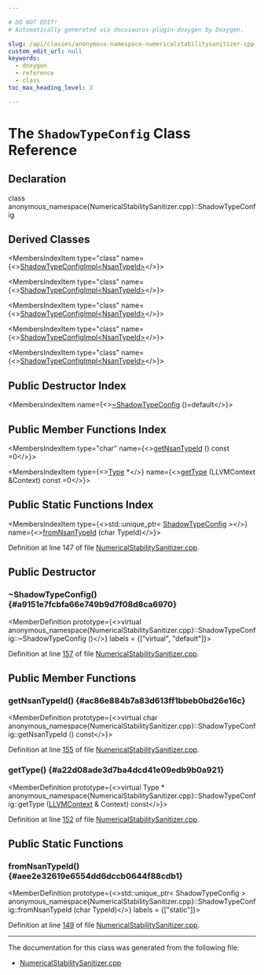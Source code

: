 ```yaml
---

# DO NOT EDIT!
# Automatically generated via docusaurus-plugin-doxygen by Doxygen.

slug: /api/classes/anonymous-namespace-numericalstabilitysanitizer-cpp-/shadowtypeconfig
custom_edit_url: null
keywords:
  - doxygen
  - reference
  - class
toc_max_heading_level: 3

---
```





# The `ShadowTypeConfig` Class Reference

<DoxygenPage pluginConfig={pluginConfig}>



## Declaration

<CodeBlock>class anonymous_namespace{NumericalStabilitySanitizer.cpp}::ShadowTypeConfig</CodeBlock>

## Derived Classes

<MembersIndex>

<MembersIndexItem
  type="class"
  name={<><a href="/docs/api/classes/anonymous-namespace-numericalstabilitysanitizer-cpp-/shadowtypeconfigimpl">ShadowTypeConfigImpl&lt;NsanTypeId&gt;</a></>}>
</MembersIndexItem>

<MembersIndexItem
  type="class"
  name={<><a href="/docs/api/classes/anonymous-namespace-numericalstabilitysanitizer-cpp-/shadowtypeconfigimpl">ShadowTypeConfigImpl&lt;NsanTypeId&gt;</a></>}>
</MembersIndexItem>

<MembersIndexItem
  type="class"
  name={<><a href="/docs/api/classes/anonymous-namespace-numericalstabilitysanitizer-cpp-/shadowtypeconfigimpl">ShadowTypeConfigImpl&lt;NsanTypeId&gt;</a></>}>
</MembersIndexItem>

<MembersIndexItem
  type="class"
  name={<><a href="/docs/api/classes/anonymous-namespace-numericalstabilitysanitizer-cpp-/shadowtypeconfigimpl">ShadowTypeConfigImpl&lt;NsanTypeId&gt;</a></>}>
</MembersIndexItem>

<MembersIndexItem
  type="class"
  name={<><a href="/docs/api/classes/anonymous-namespace-numericalstabilitysanitizer-cpp-/shadowtypeconfigimpl">ShadowTypeConfigImpl&lt;NsanTypeId&gt;</a></>}>
</MembersIndexItem>

</MembersIndex>

## Public Destructor Index

<MembersIndex>

<MembersIndexItem
  name={<><a href="#a9151e7fcbfa66e749b9d7f08d8ca6970">~ShadowTypeConfig</a> ()=default</>}>
</MembersIndexItem>

</MembersIndex>

## Public Member Functions Index

<MembersIndex>

<MembersIndexItem
  type="char"
  name={<><a href="#ac86e884b7a83d613ff1bbeb0bd26e16c">getNsanTypeId</a> () const =0</>}>
</MembersIndexItem>

<MembersIndexItem
  type={<><a href="/docs/api/classes/llvm/type">Type</a> &#42;</>}
  name={<><a href="#a22d08ade3d7ba4dcd41e09edb9b0a921">getType</a> (LLVMContext &amp;Context) const =0</>}>
</MembersIndexItem>

</MembersIndex>

## Public Static Functions Index

<MembersIndex>

<MembersIndexItem
  type={<>std::unique&#95;ptr&lt; <a href="/docs/api/classes/anonymous-namespace-numericalstabilitysanitizer-cpp-/shadowtypeconfig">ShadowTypeConfig</a> &gt;</>}
  name={<><a href="#aee2e32619e6554dd6dccb0644f88cdb1">fromNsanTypeId</a> (char TypeId)</>}>
</MembersIndexItem>

</MembersIndex>


Definition at line 147 of file <a href="/docs/api/files/lib/lib/transforms/lib/transforms/instrumentation/numericalstabilitysanitizer-cpp">NumericalStabilitySanitizer.cpp</a>.

<SectionDefinition>

## Public Destructor

### ~ShadowTypeConfig() {#a9151e7fcbfa66e749b9d7f08d8ca6970}

<MemberDefinition
  prototype={<>virtual anonymous&#95;namespace&#123;NumericalStabilitySanitizer.cpp&#125;::ShadowTypeConfig::~ShadowTypeConfig ()</>}
  labels = {["virtual", "default"]}>

Definition at line <a href="/docs/api/files/lib/lib/transforms/lib/transforms/instrumentation/numericalstabilitysanitizer-cpp/#l00157">157</a> of file <a href="/docs/api/files/lib/lib/transforms/lib/transforms/instrumentation/numericalstabilitysanitizer-cpp">NumericalStabilitySanitizer.cpp</a>.
</MemberDefinition>

</SectionDefinition>

<SectionDefinition>

## Public Member Functions

### getNsanTypeId() {#ac86e884b7a83d613ff1bbeb0bd26e16c}

<MemberDefinition
  prototype={<>virtual char anonymous&#95;namespace&#123;NumericalStabilitySanitizer.cpp&#125;::ShadowTypeConfig::getNsanTypeId () const</>}>

Definition at line <a href="/docs/api/files/lib/lib/transforms/lib/transforms/instrumentation/numericalstabilitysanitizer-cpp/#l00155">155</a> of file <a href="/docs/api/files/lib/lib/transforms/lib/transforms/instrumentation/numericalstabilitysanitizer-cpp">NumericalStabilitySanitizer.cpp</a>.
</MemberDefinition>

### getType() {#a22d08ade3d7ba4dcd41e09edb9b0a921}

<MemberDefinition
  prototype={<>virtual Type &#42; anonymous&#95;namespace&#123;NumericalStabilitySanitizer.cpp&#125;::ShadowTypeConfig::getType (<a href="/docs/api/classes/llvm/llvmcontext">LLVMContext</a> &amp; Context) const</>}>

Definition at line <a href="/docs/api/files/lib/lib/transforms/lib/transforms/instrumentation/numericalstabilitysanitizer-cpp/#l00152">152</a> of file <a href="/docs/api/files/lib/lib/transforms/lib/transforms/instrumentation/numericalstabilitysanitizer-cpp">NumericalStabilitySanitizer.cpp</a>.
</MemberDefinition>

</SectionDefinition>

<SectionDefinition>

## Public Static Functions

### fromNsanTypeId() {#aee2e32619e6554dd6dccb0644f88cdb1}

<MemberDefinition
  prototype={<>std::unique&#95;ptr&lt; ShadowTypeConfig &gt; anonymous&#95;namespace&#123;NumericalStabilitySanitizer.cpp&#125;::ShadowTypeConfig::fromNsanTypeId (char TypeId)</>}
  labels = {["static"]}>

Definition at line <a href="/docs/api/files/lib/lib/transforms/lib/transforms/instrumentation/numericalstabilitysanitizer-cpp/#l00149">149</a> of file <a href="/docs/api/files/lib/lib/transforms/lib/transforms/instrumentation/numericalstabilitysanitizer-cpp">NumericalStabilitySanitizer.cpp</a>.
</MemberDefinition>

</SectionDefinition>

<hr/>

The documentation for this class was generated from the following file:

<ul>
<li><a href="/docs/api/files/lib/lib/transforms/lib/transforms/instrumentation/numericalstabilitysanitizer-cpp">NumericalStabilitySanitizer.cpp</a></li>
</ul>

</DoxygenPage>
